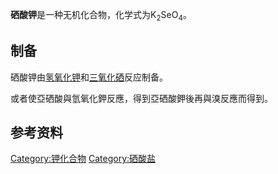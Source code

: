 {{Chembox
| verifiedrevid = 
|    Name =  硒酸钾
|   ImageFile =Potassium selenate.png
|   ImageName = 
|   IUPACName = 
|   OtherNames =
| Section1 = {{Chembox Identifiers
| CASNo = 7790-59-2
| CASNo_Ref = {{cascite|changed|??}}
|  SMILES  =  [K+].[K+].[O-][Se]([O-])(=O)=O
|  ChemSpiderID_Ref  = 
|  ChemSpiderID  = 
|  PubChem  =  62680
|  InChI  =  1S/2K.H2O4Se/c;;1-5(2,3)4/h;;(H2,1,2,3,4)/q2*+1;/p-2
|  InChIKey  =  YAZJAPBTUDGMKO-UHFFFAOYSA-L
|  StdInChI_Ref  = {{stdinchicite|correct|chemspider}}|  StdInChI  =  
|  StdInChIKey_Ref  = {{stdinchicite|correct|chemspider}}|  StdInChIKey  =  
|  RTECS  =  
|  EINECS  =  232-214-7
}}
| Section2 = {{Chembox Properties
|   Formula = {{chem|K|2|SeO|4}}
|   MolarMass = 221.2 g/mol<ref>[http://www.endmemo.com/chem/compound/k2seo4.php "Potassium Selenate"], EndMemo.com</ref>
|   Appearance = 无色晶体
|   Odor = 无臭
|   Density = 3.07g/cm3<ref>[http://www.americanelements.com/kseat.html "Potassium Selenate"], AmericanElements.com</ref>
|   Solubility = 1.07g/ml (0°C)<br>1.11g/ml (20°C)<br>1.22g/ml (100°C)
|   MeltingPt = 
|   BoilingPt = 
|   pKa = 
|   pKb = 
|   Viscosity = 
|   RefractIndex = 1.539
  }}
| Section3 = {{Chembox Structure
|   MolShape = 
|   Coordination = 
|   CrystalStruct = 正交晶系
|   Dipole =
  }}
| Section7 = {{Chembox Hazards
|   ExternalMSDS = 
|   MainHazards = 
|   FlashPt = 
|   RPhrases =
|   SPhrases = 
  }}
| Section8 = {{Chembox Related
|   OtherAnions = [[硫酸钾|硫酸钾]]
|   OtherCations = [[硒酸钠|硒酸钠]]
| Related [[?|?]]
|   OtherCpds = [[亚硒酸钾|亚硒酸钾]]
  }}
}}

'''硒酸钾'''是一种无机化合物，化学式为K<sub>2</sub>SeO<sub>4</sub>。{{citation needed|它在[[摄影|摄影]]等方面有应用。}}

==制备==
硒酸钾由[[氢氧化钾|氢氧化钾]]和[[三氧化硒|三氧化硒]]反应制备。
:{{math| SeO<sub>3</sub> + 2 KOH → K<sub>2</sub>SeO<sub>4</sub> + H<sub>2</sub>O}}
或者使亞硒酸與氫氧化鉀反應，得到亞硒酸鉀後再與溴反應而得到。
:{{math| H<sub>2</sub>SeO<sub>3</sub> + 2 KOH → K<sub>2</sub>SeO<sub>3</sub> + 2 H<sub>2</sub>O}}
:{{math| K<sub>2</sub>SeO<sub>3</sub> + 2 KOH + Br<sub>2</sub> → K<sub>2</sub>SeO<sub>4</sub> + 2 KBr + H<sub>2</sub>O}}
==参考资料==
{{reflist}}

{{钾化合物}}
{{硒酸盐}}

[[Category:钾化合物|Category:钾化合物]]
[[Category:硒酸盐|Category:硒酸盐]]